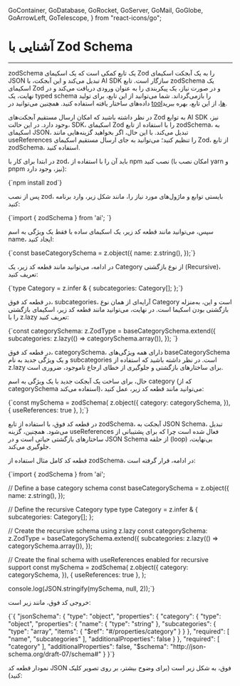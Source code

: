   GoContainer,
  GoDatabase,
  GoRocket,
  GoServer,
  GoMail,
  GoGlobe,
  GoArrowLeft,
  GoTelescope,
} from "react-icons/go";


<Layout>
<Head>
<title>مستندات آشنایی با zodSchema - لیارا</title>
<meta property="og:title" content="مستندات خدمات رایانش ابری لیارا" />
<meta property="og:description" content="مستندات مربوط به آشنایی با zodSchema در AI SDK در سرویس هوش مصنوعی لیارا"  />
<meta property="og:image" content="https://media.liara.ir/logos/liara-poster.jpg" />
</Head>


# آشنایی با Zod Schema
<hr className="mb-2" />
<Important>zodSchema</Important> یک تابع کمکی است که یک اسکیمای Zod را به یک آبجکت اسکیمای JSON تبدیل می‌کند و این آبجکت، با AI SDK سازگار است. 
تابع <Important>zodSchema</Important> یک اسکیمای Zod و در صورت نیاز، یک پیکربندی را به عنوان ورودی دریافت می‌کند و در نهایت، یک <Important>typed schema</Important> را بازمی‌گرداند.
شما می‌توانید از این تابع، برای تولید داده‌های ساختار یافته استفاده کنید. همچنین می‌توانید در <a href="" className="text-[#2196f3]">toolها</a>، از این تابع، بهره ببرید. 

<div className="h-4" />
<Alert variant="success">
<p>

در نظر داشته باشید که امکان ارسال مستقیم آبجکت‌های Zod به توابع AI SDK نیز، وجود دارد.
در این حالت، SDK، اسکیمای Zod را با استفاده از تابع <Important>zodSchema</Important>، به اسکیمای <Important>JSON</Important>، تبدیل می‌کند.
با این حال، اگر بخواهید گزینه‌هایی مانند <Important>useReferences</Important> را تنظیم کنید؛ می‌توانید به جای ارسال مستقیم اسکیمای Zod، از تابع <Important>zodSchema</Important>، استفاده کنید.
</p>
</Alert>

<Section id='example' title='مثال استفاده' />

در ابتدا برای کار با zod، باید آن را با استفاده از <Important>npm</Important> نصب کنید 
(امکان نصب با <Important>yarn</Important> و <Important>pnpm</Important> نیز، وجود دارد):

<div className="h-4" />
<div dir="ltr">
<Highlight className="bash">
{`npm install zod`}
</Highlight>
</div>
<div className="h-4" />

پس از نصب zod، بایستی توابع و ماژول‌های مورد نیاز را، مانند شکل زیر، وارد برنامه کنید:

<div className="h-4" />
<div dir="ltr">
<Highlight className="js">
{`import { zodSchema } from 'ai';
`}
</Highlight>
</div>
<div className="h-4" />

سپس، می‌توانید مانند قطعه کد زیر، یک اسکیمای ساده با فقط یک ویژگی به اسم <Important>name</Important>، ایجاد کنید:


<div className="h-4" />
<div dir="ltr">
<Highlight className="js">
{`const baseCategorySchema = z.object({
  name: z.string(),
});`}
</Highlight>
</div>
<div className="h-4" />

در ادامه، می‌توانید مانند قطعه کد زیر، یک Category از نوع بازگشتی (Recursive)، تعریف کنید:


<div className="h-4" />
<div dir="ltr">
<Highlight className="js">
{`type Category = z.infer<typeof baseCategorySchema> & {
  subcategories: Category[];
};`}
</Highlight>
</div>
<div className="h-4" />

در قطعه کد فوق، <Important>subcategories</Important>، آرایه‌ای از همان نوع <Important>Category</Important> است و این، به‌منزله بازگشتی بودن اسکیما است. 
در نهایت، می‌توانید مانند قطعه کد زیر، اسکیمای بازگشتی را با <Important>z.lazy</Important> تعریف کنید: 


<div className="h-4" />
<div dir="ltr">
<Highlight className="js">
{`const categorySchema: z.ZodType<Category> = baseCategorySchema.extend({
  subcategories: z.lazy(() => categorySchema.array()),
});
`}
</Highlight>
</div>
<div className="h-4" />

در قطعه کد فوق، <Important>categorySchema</Important>، دارای همه ویژگی‌های <Important>baseCategorySchema</Important> و یک ویژگی جدید به نام <Important>subcategories</Important> است. 
در نظر داشته باشید که استفاده از <Important>z.lazy</Important> برای ساختارهای بازگشتی و جلوگیری از خطای ارجاع ناموجود، ضروری است.
<div className="h-4" />

حال، برای ساخت یک آبجکت جدید با یک ویژگی به اسم <Important>category</Important> (که از <Important>categorySchema</Important> استفاده می‌کند)، می‌توانید مانند قطعه کد زیر، عمل کنید: 

<div className="h-4" />
<div dir="ltr">
<Highlight className="js">
{`const mySchema = zodSchema(
  z.object({
    category: categorySchema,
  }),
  { useReferences: true },
);`}
</Highlight>
</div>
<div className="h-4" />

در قطعه کد فوق، با استفاده از تابع <Important>zodSchema</Important>، آبجکت به <Important>JSON Schema</Important>، تبدیل می‌شود.
همچنین، گزینه <Important>useReferences</Important> فعال شده است چرا که برای پشتیبانی از ساختارهای بازگشتی حیاتی است 
و در <Important>JSON Schema</Important> از حلقه (loop) بی‌نهایت، جلوگیری می‌کند.

<div className="h-4" />

قطعه کد کامل مثال استفاده از <Important>zodSchema</Important>، در ادامه، قرار گرفته است: 

<div className="h-4" />
<div dir="ltr">
<Highlight className="js">
{`import { zodSchema } from 'ai';

// Define a base category schema
const baseCategorySchema = z.object({
  name: z.string(),
});

// Define the recursive Category type
type Category = z.infer<typeof baseCategorySchema> & {
  subcategories: Category[];
};

// Create the recursive schema using z.lazy
const categorySchema: z.ZodType<Category> = baseCategorySchema.extend({
  subcategories: z.lazy(() => categorySchema.array()),
});

// Create the final schema with useReferences enabled for recursive support
const mySchema = zodSchema(
  z.object({
    category: categorySchema,
  }),
  { useReferences: true },
);

console.log(JSON.stringify(mySchema, null, 2));`}
</Highlight>
</div>
<div className="h-4" />

خروجی کد فوق، مانند زیر است: 


<div className="h-4" />
<div dir="ltr">
<Highlight className="json">
{`{
  "jsonSchema": {
    "type": "object",
    "properties": {
      "category": {
        "type": "object",
        "properties": {
          "name": {
            "type": "string"
          },
          "subcategories": {
            "type": "array",
            "items": {
              "$ref": "#/properties/category"
            }
          }
        },
        "required": [
          "name",
          "subcategories"
        ],
        "additionalProperties": false
      }
    },
    "required": [
      "category"
    ],
    "additionalProperties": false,
    "$schema": "http://json-schema.org/draft-07/schema#"
  }
}`}
</Highlight>
</div>
<div className="h-4" />

<p>
نمودار قطعه کد JSON فوق، به شکل زیر است (برای وضوح بیشتر، بر روی تصویر کلیک کنید):
</p>
<div className="h-2" />
<LightboxImage 
    src="https://media.liara.ir/ai/ai-sdk/zodschema-converted-to-jsonschema.svg"
    alt="completion output"
/>    

</Layout>